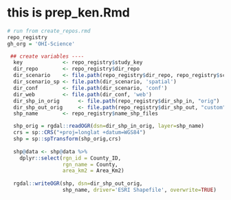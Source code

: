 # this is prep_ken.Rmd

```r

# run from create_repos.rmd
repo_registry
gh_org = 'OHI-Science'

 ## create variables ----
  key             <- repo_registry$study_key
  dir_repo        <- repo_registry$dir_repo
  dir_scenario    <- file.path(repo_registry$dir_repo, repo_registry$scenario_name)
  dir_scenario_sp <- file.path(dir_scenario, 'spatial')
  dir_conf        <- file.path(dir_scenario, 'conf')
  dir_web         <- file.path(dir_conf, 'web')
  dir_shp_in_orig      <- file.path(repo_registry$dir_shp_in, "orig")
  dir_shp_out_orig     <- file.path(repo_registry$dir_shp_out, "custom")
  shp_name        <- repo_registry$name_shp_files

  shp_orig = rgdal::readOGR(dsn=dir_shp_in_orig, layer=shp_name)
  crs = sp::CRS("+proj=longlat +datum=WGS84")
  shp = sp::spTransform(shp_orig,crs)
 
  shp@data <- shp@data %>%
    dplyr::select(rgn_id = County_ID,
                  rgn_name = County,
                  area_km2 = Area_Km2)
  
  rgdal::writeOGR(shp, dsn=dir_shp_out_orig,
                  shp_name, driver='ESRI Shapefile', overwrite=TRUE)

```

